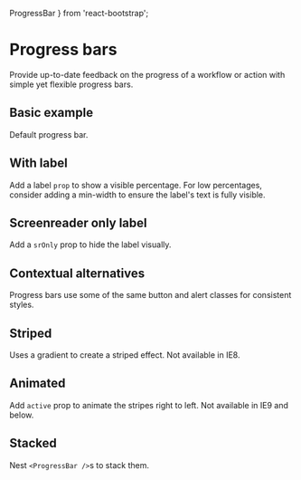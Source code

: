   ProgressBar
} from 'react-bootstrap';

<PlayGroundCustomProps />

# Progress bars

Provide up-to-date feedback on the progress of a workflow or action with simple yet flexible progress bars.

## Basic example

Default progress bar.

<Playground>
  <ProgressBar now={60} />
</Playground>

## With label

Add a label `prop` to show a visible percentage. For low percentages, consider adding a min-width to ensure the label's text is fully visible.

<Playground>
  <ProgressBar now={60} label="60%" />
</Playground>

## Screenreader only label

Add a `srOnly` prop to hide the label visually.

<Playground>
  <ProgressBar now={60} label="60%" srOnly />
</Playground>

## Contextual alternatives

Progress bars use some of the same button and alert classes for consistent styles.

<Playground>
  <ProgressBar bsStyle="success" now={40} />
  <ProgressBar bsStyle="info" now={20} />
  <ProgressBar bsStyle="warning" now={60} />
  <ProgressBar bsStyle="danger" now={80} />
</Playground>

## Striped

Uses a gradient to create a striped effect. Not available in IE8.

<Playground>
  <ProgressBar striped bsStyle="success" now={40} />
  <ProgressBar striped bsStyle="info" now={20} />
  <ProgressBar striped bsStyle="warning" now={60} />
  <ProgressBar striped bsStyle="danger" now={80} />
</Playground>

## Animated

Add `active` prop to animate the stripes right to left. Not available in IE9 and below.

<Playground>
  <ProgressBar active now={45} />
</Playground>

## Stacked

Nest `<ProgressBar />`s to stack them.

<Playground>
  <ProgressBar>
    <ProgressBar striped bsStyle="success" now={35} key={1} />
    <ProgressBar bsStyle="warning" now={20} key={2} />
    <ProgressBar active bsStyle="danger" now={10} key={3} />
  </ProgressBar>
</Playground>
